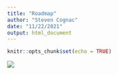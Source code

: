 ```yaml
---
title: "Roadmap"
author: "Steven Cognac"
date: "11/22/2021"
output: html_document
---
```


```r
knitr::opts_chunk$set(echo = TRUE)
```


![](images/roadmap.svg)



